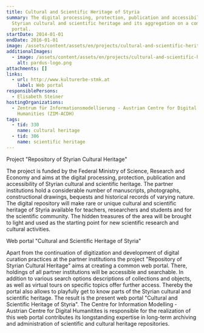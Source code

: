 ```yaml
---
title: Cultural and Scientific Heritage of Styria
summary: The digital processing, protection, publication and accessibility of
  Styrian cultural and scientific heritage and its aggregation on a common web
  portal.
startDate: 2014-01-01
endDate: 2016-01-01
image: /assets/content/assets/en/projects/cultural-and-scientific-heritage-styria/project_unigraz_culture_stmk2.jpg
additionalImages:
  - image: /assets/content/assets/en/projects/cultural-and-scientific-heritage-styria/additionalImages/pardus-logo.png
    alt: pardus-logo.png
attachments: []
links:
  - url: http://www.kulturerbe-stmk.at
    label: Web portal
responsiblePersons:
  - Elisabeth Steiner
hostingOrganizations:
  - Zentrum für Informationsmodellierung - Austrian Centre for Digital
    Humanities (ZIM-ACDH)
tags:
  - tid: 330
    name: cultural heritage
  - tid: 306
    name: scientific heritage
---
```

Project "Repository of Styrian Cultural Heritage"

The project is funded by the Federal Ministry of Science, Research and Economy and aims at the digital processing, protection, publication and accessibility of Styrian cultural and scientific heritage. The partner institutions hold a considerable number of manuscripts, photographs, constructional drawings, bequests and historical records of varying nature. The digital repository will make rare or unique cultural and scientific heritage of Styria available for teachers, researchers and students and for the scientific community. The hidden treasures of the area will be brought to light and used as the starting point for new scientific research and cultural activities.

Web portal "Cultural and Scientific Heritage of Styria"

Apart from the continuation of digitization and development of digital curation practices at the partner institutions the project "Repository of Styrian Cultural Heritage" aims at creating a common web portal. There, holdings of all partner institutions will be accessible and searchable. In addition to various search options descriptions of collections and objects, as well as virtual tours on specific topics offer further access. Thereby the portal also allows to playfully get to know parts of the Styrian cultural and scientific heritage. The result is the present web portal "Cultural and Scientific Heritage of Styria". The Centre for Information Modelling - Austrian Centre for Digital Humanitites is responsible for the realization of this web portal contributes its longstanding expertise in long-term archiving and administration of scientific and cultural heritage repositories.
